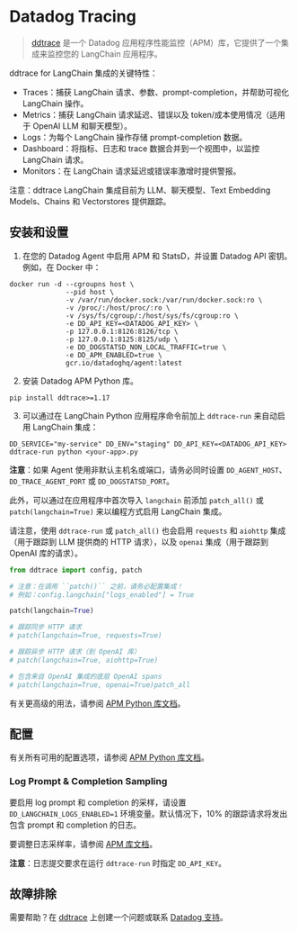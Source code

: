 # Datadog Tracing

>[ddtrace](https://github.com/DataDog/dd-trace-py) 是一个 Datadog 应用程序性能监控（APM）库，它提供了一个集成来监控您的 LangChain 应用程序。

ddtrace for LangChain 集成的关键特性：
- Traces：捕获 LangChain 请求、参数、prompt-completion，并帮助可视化 LangChain 操作。
- Metrics：捕获 LangChain 请求延迟、错误以及 token/成本使用情况（适用于 OpenAI LLM 和聊天模型）。
- Logs：为每个 LangChain 操作存储 prompt-completion 数据。
- Dashboard：将指标、日志和 trace 数据合并到一个视图中，以监控 LangChain 请求。
- Monitors：在 LangChain 请求延迟或错误率激增时提供警报。

注意：ddtrace LangChain 集成目前为 LLM、聊天模型、Text Embedding Models、Chains 和 Vectorstores 提供跟踪。

## 安装和设置

1. 在您的 Datadog Agent 中启用 APM 和 StatsD，并设置 Datadog API 密钥。例如，在 Docker 中：

```
docker run -d --cgroupns host \
              --pid host \
              -v /var/run/docker.sock:/var/run/docker.sock:ro \
              -v /proc/:/host/proc/:ro \
              -v /sys/fs/cgroup/:/host/sys/fs/cgroup:ro \
              -e DD_API_KEY=<DATADOG_API_KEY> \
              -p 127.0.0.1:8126:8126/tcp \
              -p 127.0.0.1:8125:8125/udp \
              -e DD_DOGSTATSD_NON_LOCAL_TRAFFIC=true \
              -e DD_APM_ENABLED=true \
              gcr.io/datadoghq/agent:latest
```

2. 安装 Datadog APM Python 库。

```
pip install ddtrace>=1.17
```


3. 可以通过在 LangChain Python 应用程序命令前加上 `ddtrace-run` 来自动启用 LangChain 集成：

```
DD_SERVICE="my-service" DD_ENV="staging" DD_API_KEY=<DATADOG_API_KEY> ddtrace-run python <your-app>.py
```

**注意**：如果 Agent 使用非默认主机名或端口，请务必同时设置 `DD_AGENT_HOST`、`DD_TRACE_AGENT_PORT` 或 `DD_DOGSTATSD_PORT`。

此外，可以通过在应用程序中首次导入 `langchain` 前添加 `patch_all()` 或 `patch(langchain=True)` 来以编程方式启用 LangChain 集成。

请注意，使用 `ddtrace-run` 或 `patch_all()` 也会启用 `requests` 和 `aiohttp` 集成（用于跟踪到 LLM 提供商的 HTTP 请求），以及 `openai` 集成（用于跟踪到 OpenAI 库的请求）。

```python
from ddtrace import config, patch

# 注意：在调用 ``patch()`` 之前，请务必配置集成！
# 例如：config.langchain["logs_enabled"] = True

patch(langchain=True)

# 跟踪同步 HTTP 请求
# patch(langchain=True, requests=True)

# 跟踪异步 HTTP 请求（到 OpenAI 库）
# patch(langchain=True, aiohttp=True)

# 包含来自 OpenAI 集成的底层 OpenAI spans
# patch(langchain=True, openai=True)patch_all
```

有关更高级的用法，请参阅 [APM Python 库文档](https://ddtrace.readthedocs.io/en/stable/installation_quickstart.html)。


## 配置

有关所有可用的配置选项，请参阅 [APM Python 库文档](https://ddtrace.readthedocs.io/en/stable/integrations.html#langchain)。


### Log Prompt & Completion Sampling

要启用 log prompt 和 completion 的采样，请设置 `DD_LANGCHAIN_LOGS_ENABLED=1` 环境变量。默认情况下，10% 的跟踪请求将发出包含 prompt 和 completion 的日志。

要调整日志采样率，请参阅 [APM 库文档](https://ddtrace.readthedocs.io/en/stable/integrations.html#langchain)。

**注意**：日志提交要求在运行 `ddtrace-run` 时指定 `DD_API_KEY`。


## 故障排除

需要帮助？在 [ddtrace](https://github.com/DataDog/dd-trace-py) 上创建一个问题或联系 [Datadog 支持](https://docs.datadoghq.com/help/)。